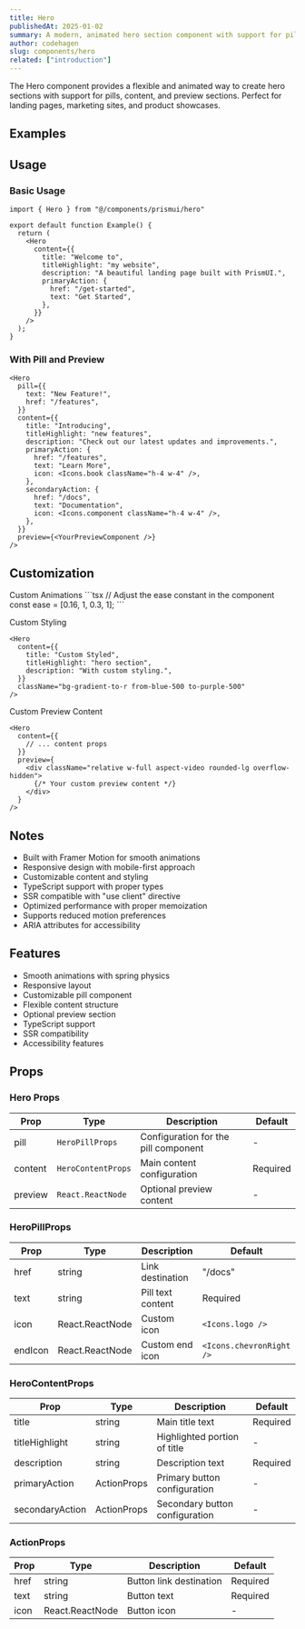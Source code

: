 ```yaml
---
title: Hero
publishedAt: 2025-01-02
summary: A modern, animated hero section component with support for pills, content, and preview sections.
author: codehagen
slug: components/hero
related: ["introduction"]
---
```


<ComponentPreview name="hero-basic" v0="hero-template" />

<Note variant="info">
  The Hero component provides a flexible and animated way to create hero sections with support for pills, content, and preview sections. Perfect for landing pages, marketing sites, and product showcases.
</Note>


## Examples

<ComponentPreview name="hero-demo" />

## Usage

### Basic Usage

```tsx
import { Hero } from "@/components/prismui/hero"

export default function Example() {
  return (
    <Hero
      content={{
        title: "Welcome to",
        titleHighlight: "my website",
        description: "A beautiful landing page built with PrismUI.",
        primaryAction: {
          href: "/get-started",
          text: "Get Started",
        },
      }}
    />
  );
}
```

### With Pill and Preview

```tsx
<Hero
  pill={{
    text: "New Feature!",
    href: "/features",
  }}
  content={{
    title: "Introducing",
    titleHighlight: "new features",
    description: "Check out our latest updates and improvements.",
    primaryAction: {
      href: "/features",
      text: "Learn More",
      icon: <Icons.book className="h-4 w-4" />,
    },
    secondaryAction: {
      href: "/docs",
      text: "Documentation",
      icon: <Icons.component className="h-4 w-4" />,
    },
  }}
  preview={<YourPreviewComponent />}
/>
```

## Customization

<Steps>
  <Step>Custom Animations</Step>
  ```tsx
  // Adjust the ease constant in the component
  const ease = [0.16, 1, 0.3, 1];
  ```

  <Step>Custom Styling</Step>
  ```tsx
  <Hero
    content={{
      title: "Custom Styled",
      titleHighlight: "hero section",
      description: "With custom styling.",
    }}
    className="bg-gradient-to-r from-blue-500 to-purple-500"
  />
  ```

  <Step>Custom Preview Content</Step>
  ```tsx
  <Hero
    content={{
      // ... content props
    }}
    preview={
      <div className="relative w-full aspect-video rounded-lg overflow-hidden">
        {/* Your custom preview content */}
      </div>
    }
  />
  ```
</Steps>

## Notes

- Built with Framer Motion for smooth animations
- Responsive design with mobile-first approach
- Customizable content and styling
- TypeScript support with proper types
- SSR compatible with "use client" directive
- Optimized performance with proper memoization
- Supports reduced motion preferences
- ARIA attributes for accessibility

## Features

- Smooth animations with spring physics
- Responsive layout
- Customizable pill component
- Flexible content structure
- Optional preview section
- TypeScript support
- SSR compatibility
- Accessibility features

## Props

### Hero Props

| Prop | Type | Description | Default |
| --- | --- | --- | --- |
| pill | `HeroPillProps` | Configuration for the pill component | - |
| content | `HeroContentProps` | Main content configuration | Required |
| preview | `React.ReactNode` | Optional preview content | - |

### HeroPillProps

| Prop | Type | Description | Default |
| --- | --- | --- | --- |
| href | string | Link destination | "/docs" |
| text | string | Pill text content | Required |
| icon | React.ReactNode | Custom icon | `<Icons.logo />` |
| endIcon | React.ReactNode | Custom end icon | `<Icons.chevronRight />` |

### HeroContentProps

| Prop | Type | Description | Default |
| --- | --- | --- | --- |
| title | string | Main title text | Required |
| titleHighlight | string | Highlighted portion of title | - |
| description | string | Description text | Required |
| primaryAction | ActionProps | Primary button configuration | - |
| secondaryAction | ActionProps | Secondary button configuration | - |

### ActionProps

| Prop | Type | Description | Default |
| --- | --- | --- | --- |
| href | string | Button link destination | Required |
| text | string | Button text | Required |
| icon | React.ReactNode | Button icon | - |